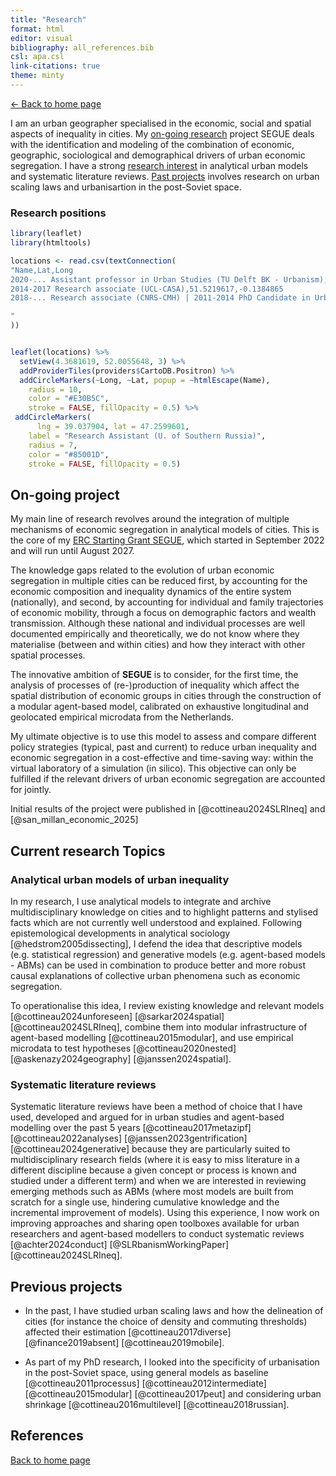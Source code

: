 ```yaml
---
title: "Research"
format: html
editor: visual
bibliography: all_references.bib 
csl: apa.csl
link-citations: true
theme: minty 
---
```


[\<- Back to home page](http://clementinecttn.github.io/)

I am an urban geographer specialised in the economic, social and spatial aspects of inequality in cities. My [on-going research](http://clementinecttn.github.io/Website/research#research-ongoing) project SEGUE deals with the identification and modeling of the combination of economic, geographic, sociological and demographical drivers of urban economic segregation. I have a strong [research interest](http://clementinecttn.github.io/Website/research#interest) in analytical urban models and systematic literature reviews. [Past projects](http://clementinecttn.github.io/Website/research#research-previous) involves research on urban scaling laws and urbanisartion in the post-Soviet space.

### Research positions

```r
library(leaflet)
library(htmltools)

locations <- read.csv(textConnection(
"Name,Lat,Long
2020-... Assistant professor in Urban Studies (TU Delft BK - Urbanism), 52.0055648,4.3681619
2014-2017 Research associate (UCL-CASA),51.5219617,-0.1384865
2018-... Research associate (CNRS-CMH) | 2011-2014 PhD Candidate in Urban Geography (U. Paris 1 Panthéon Sorbonne),48.8447567,2.3399484

"
))


leaflet(locations) %>% 
  setView(4.3681619, 52.0055648, 3) %>%
  addProviderTiles(providers$CartoDB.Positron) %>%
  addCircleMarkers(~Long, ~Lat, popup = ~htmlEscape(Name),
    radius = 10,
    color = "#E30B5C",
    stroke = FALSE, fillOpacity = 0.5) %>%
 addCircleMarkers(
      lng = 39.037904, lat = 47.2599601,
    label = "Research Assistant (U. of Southern Russia)",
    radius = 7,
    color = "#85001D",
    stroke = FALSE, fillOpacity = 0.5)


```

## On-going project {#research-ongoing}

My main line of research revolves around the integration of multiple mechanisms of economic segregation in analytical models of cities. This is the core of my [ERC Starting Grant SEGUE](erc-segue.nl), which started in September 2022 and will run until August 2027.

The knowledge gaps related to the evolution of urban economic segregation in multiple cities can be reduced first, by accounting for the economic composition and inequality dynamics of the entire system (nationally), and second, by accounting for individual and family trajectories of economic mobility, through a focus on demographic factors and wealth transmission. Although these national and individual processes are well documented empirically and theoretically, we do not know where they materialise (between and within cities) and how they interact with other spatial processes.

The innovative ambition of **SEGUE** is to consider, for the first time, the analysis of processes of (re-)production of inequality which affect the spatial distribution of economic groups in cities through the construction of a modular agent-based model, calibrated on exhaustive longitudinal and geolocated empirical microdata from the Netherlands.

My ultimate objective is to use this model to assess and compare different policy strategies (typical, past and current) to reduce urban inequality and economic segregation in a cost-effective and time-saving way: within the virtual laboratory of a simulation (in silico). This objective can only be fulfilled if the relevant drivers of urban economic segregation are accounted for jointly.

Initial results of the project were published in [@cottineau2024SLRIneq] and [@san_millan_economic_2025]

## Current research Topics {#research-interest}

### Analytical urban models of urban inequality {#research-models}

In my research, I use analytical models to integrate and archive multidisciplinary knowledge on cities and to highlight patterns and stylised facts which are not currently well understood and explained. Following epistemological developments in analytical sociology [@hedstrom2005dissecting], I defend the idea that descriptive models (e.g. statistical regression) and generative models (e.g. agent-based models - ABMs) can be used in combination to produce better and more robust causal explanations of collective urban phenomena such as economic segregation.

To operationalise this idea, I review existing knowledge and relevant models [@cottineau2024unforeseen] [@sarkar2024spatial] [@cottineau2024SLRIneq], combine them into modular infrastructure of agent-based modelling [@cottineau2015modular], and use empirical microdata to test hypotheses [@cottineau2020nested] [@askenazy2024geography] [@janssen2024spatial].

### Systematic literature reviews {#research-review}

Systematic literature reviews have been a method of choice that I have used, developed and argued for in urban studies and agent-based modelling over the past 5 years [@cottineau2017metazipf] [@cottineau2022analyses] [@janssen2023gentrification] [@cottineau2024generative] because they are particularly suited to multidisciplinary research fields (where it is easy to miss literature in a different discipline because a given concept or process is known and studied under a different term) and when we are interested in reviewing emerging methods such as ABMs (where most models are built from scratch for a single use, hindering cumulative knowledge and the incremental improvement of models). Using this experience, I now work on improving approaches and sharing open toolboxes available for urban researchers and agent-based modellers to conduct systematic reviews [@achter2024conduct] [@SLRbanismWorkingPaper] [@cottineau2024SLRIneq].

## Previous projects {#research-previous}

-   In the past, I have studied urban scaling laws and how the delineation of cities (for instance the choice of density and commuting thresholds) affected their estimation [@cottineau2017diverse] [@finance2019absent] [@cottineau2019mobile].

-   As part of my PhD research, I looked into the specificity of urbanisation in the post-Soviet space, using general models as baseline [@cottineau2011processus] [@cottineau2012intermediate] [@cottineau2015modular] [@cottineau2017peut] and considering urban shrinkage [@cottineau2016multilevel] [@cottineau2018russian].

## References

::: {#refs}
:::

[Back to home page](http://clementinecttn.github.io/)
